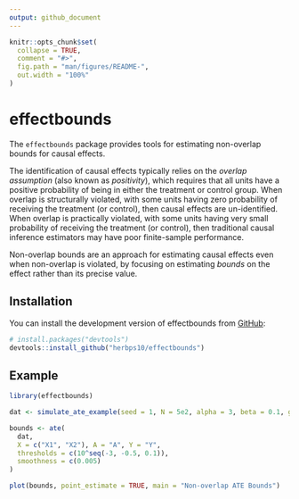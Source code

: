 ```yaml
---
output: github_document
---
```


<!-- README.md is generated from README.Rmd. Please edit that file -->

```r
knitr::opts_chunk$set(
  collapse = TRUE,
  comment = "#>",
  fig.path = "man/figures/README-",
  out.width = "100%"
)
```

# effectbounds

<!-- badges: start -->
<!-- badges: end -->

The `effectbounds` package provides tools for estimating non-overlap bounds for causal effects.

The identification of causal effects typically relies on the _overlap assumption_ (also known as _positivity_), which requires that all units have a positive probability of being in either the treatment or control group. When overlap is structurally violated, with some units having zero probability of receiving the treatment (or control), then causal effects are un-identified. When overlap is practically violated, with some units having very small probability of receiving the treatment (or control), then traditional causal inference estimators may have poor finite-sample performance.

Non-overlap bounds are an approach for estimating causal effects even when non-overlap is violated, by focusing on estimating _bounds_ on the effect rather than its precise value. 

## Installation

You can install the development version of effectbounds from [GitHub](https://github.com/herbps10/effectbounds):

``` r
# install.packages("devtools")
devtools::install_github("herbps10/effectbounds")
```

## Example
```r
library(effectbounds)

dat <- simulate_ate_example(seed = 1, N = 5e2, alpha = 3, beta = 0.1, gamma = 1)

bounds <- ate(
  dat, 
  X = c("X1", "X2"), A = "A", Y = "Y", 
  thresholds = c(10^seq(-3, -0.5, 0.1)), 
  smoothness = c(0.005)
)

plot(bounds, point_estimate = TRUE, main = "Non-overlap ATE Bounds")
```
